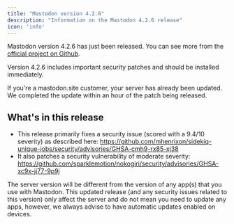 ```yaml
---
title: "Mastodon version 4.2.6"
description: "Information on the Mastodon 4.2.6 release"
icon: 'info'
---
```


Mastodon version 4.2.6 has just been released. You can see more from the [official project on Github](https://github.com/mastodon/mastodon/releases/tag/v4.2.6).

<Warning>Version 4.2.6 includes important security patches and should be installed immediately.</Warning>

<Tip>If you're a mastodon.site customer, your server has already been updated. We completed the update within an hour of the patch being released.</Tip>

## What's in this release

- This release primarily fixes a security issue (scored with a 9.4/10 severity) as described here: https://github.com/mhenrixon/sidekiq-unique-jobs/security/advisories/GHSA-cmh9-rx85-xj38
- It also patches a security vulnerability of moderate severity: https://github.com/sparklemotion/nokogiri/security/advisories/GHSA-xc9x-jj77-9p9j

<Snippet file="server-version.mdx" />

<Tip>The server version will be different from the version of any app(s) that you use with Mastodon. This updated release (and any security issues related to this version) only affect the server and do not mean you need to update any apps, however, we always advise to have automatic updates enabled on devices.</Tip>